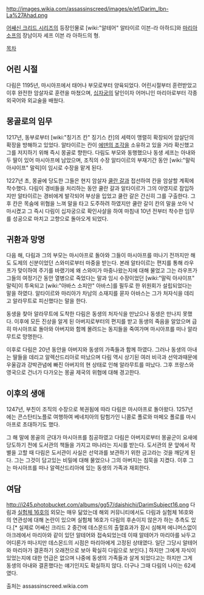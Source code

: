 http://images.wikia.com/assassinscreed/images/e/ef/Darim_Ibn-La%27Ahad.png

[[어쌔신 크리드 시리즈]]의 등장인물로 [wiki:"알테어" 알타이르 이븐-라 아하드]와 [[마리아 소프]]의 장남이자 세프 이븐 라 아하드의 형.

[[목차]]

== 어린 시절 ==
다림은 1195년, 마시아프에서 태어나 부모로부터 양육되었다. 어린시절부터 훈련받았고 이후 완전한 암살자로 훈련을 마쳤으며, [[쇠뇌|십자궁]]의 달인이자 어머니인 마리아로부터 각종 외국어와 외교술을 배웠다.

== 몽골로의 임무 ==
1217년, 동부로부터 [wiki:"칭기즈 칸" 징기스 칸]의 세력이 맹렬히 확장되어 암살단의 확장을 방해하고 있었다. 알타이르는 칸이 [[에덴의 조각]]을 소유하고 있을 거라 확신했고 그를 저지하기 위해 즉시 몽골로 향한다. 다림도 부모와 동행했으나 동생 세프는 아내와 두 딸이 있어 마시아프에 남았으며, 조직의 수장 알타이르의 부재기간 동안 [wiki:"말릭 아샤이프" 말릭]이 임시로 수장을 맡게 된다.

1227년 초, 몽골에 당도한 그들은 현지 암살자 [[쿨란 갈]]과 접선하여 칸을 암살할 계획에 착수했다. 다림이 경비들을 처리하는 동안 쿨란 갈과 알타이르가 그의 야영지로 잠입하지만 알타이르는 경비에게 발각되어 부상을 입었고 쿨란 갈은 간신히 그를 구출한다. 그 후 칸은 목숨에 위협을 느껴 말을 타고 도주하려 하였지만 쿨란 갈이 칸의 말을 쏘아 낙마시켰고 그 즉시 다림이 십자궁으로 확인사살을 하여 마침내 10년 전부터 착수한 임무를 성공으로 마치고 고향으로 돌아오게 되었다.

== 귀환과 망명 ==
다음 해, 다림과 그의 부모는 마시아프로 돌아와 그들이 마시아프를 떠나기 전까지만 해도 도제의 신분이었던 스와미로부터 마중을 받는다. 본래 알타이르는 편지를 통해 라우프가 맞이하여 주기를 바랬기에 왜 스와미가 마중나왔는지에 대해 물었고 그는 라우프가 그들의 여정기간 동안 열병으로 죽었다는 말과 임시 수장이었던 [wiki:"말릭 아샤이프" 말릭]이 투옥되고 [wiki:"아바스 소피안" 아바스]를 필두로 한 위원회가 설립되었다는 말을 하였다. 알타이르와 마리아가 차남의 소재지를 묻자 아바스는 그가 처자식을 데리고 알라무트로 피신했다는 말을 한다.

동생을 찾아 알라무트에 도착한 다림은 동생의 처자식을 만났으나 동생은 만나지 못했다. 이후에 모든 진상을 알게 된 아버지로부터의 편지를 받고 동생의 죽음을 알았으며 급히 마시아프로 돌아와 아버지와 함께 몰려드는 동지들을 죽여가며 마시아프를 떠나 알라무트로 망명한다.

이후로 다림은 20년 동안을 아버지와 동생의 가족들과 함께 하였다. 그러나 동생의 아내는 딸들을 데리고 알렉산드리아로 떠났으며 다림 역시 상기된 여러 비극과 선악과때문에 우울감과 강박관념에 빠진 아버지의 현 상태로 인해 알라무트를 떠났다. 그후 프랑스와 영국으로 건너가 다가오는 몽골 제국의 위협에 대해 경고한다.

== 이후의 생애 ==
1247년, 부친이 조직의 수장으로 복권됨에 따라 다림은 마시아프로 돌아왔다. 1257년에는 콘스탄티노플로 여행하여 베네치아의 탐험가인 니콜로 폴로와 마페오 폴로를 마시아프로 초대하기도 했다.

그 해 말에 몽골의 군대가 마시아프를 침공하였고 다림은 아버지로부터 몽골군이 요새에 당도하기 전에 도서관의 책들을 가지고 떠나라는 지시를 받는다. 도서관의 문 앞에서 작별을 고할 때 다림은 도서관이 사실은 선악과를 보관하기 위한 금고라는 것을 깨닫게 된다. 그는 그것이 담고있는 비밀에 대해 물었으나 그의 아버지는 침묵을 지켰다. 이후 그는 마시아프를 떠나 알렉산드리아에 있는 동생의 가족과 재회한다.

== 여담 ==
http://i245.photobucket.com/albums/gg57/daishichi/DarimSubject16.png
다림과 [[실험체 16호]]의 외모는 매우 닮았는데 해외 커뮤니티에서도 다림과 실험체 16호와의 연관성에 대해 논란이 있으며 실험체 16호가 다림의 후손이지 않은가 하는 추측도 있다.[* 실제로 어쌔신 크리드 2 중간에 데스몬드의 출혈효과가 잠시 심해져 에니머스없이 아크레에서 마리아와 같이 있던 알테어와 접속되었는데 이때 알테어가 마리아를 놔두고 어디론가 떠나지만 데스몬드의 시점은 마리아에게 고정된 상태였다. 일단 그당시 알테어와 마리아가 결혼하기 오래전으로 보아 확실히 다림으로 보인다.] 하지만 그에게 자식이 있었는지에 대한 언급은 없으며 나중에 동생의 가족들과 살게 되었다고는 하지만 그게 동생의 아내와 결혼했다는 얘기인지도 확실하지 않다. 더구나 그때 다림의 나이는 62세였다.

출처는 assassinscreed.wikia.com

